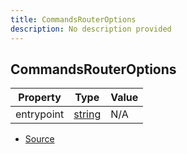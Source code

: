 ```yaml
---
title: CommandsRouterOptions
description: No description provided
---
```


## CommandsRouterOptions

| Property | Type | Value |
| ----------- | ----------- | ----------- |
| entrypoint | [string](https://developer.mozilla.org/en-US/docs/Web/JavaScript/Reference/Global_Objects/String) | N/A |


- [Source](https://github.com/underctrl-io/commandkit/blob/e7997746676c2b18be64230c918cb998973d18b5/packages/commandkit/src/app/router/CommandsRouter.ts#L31)